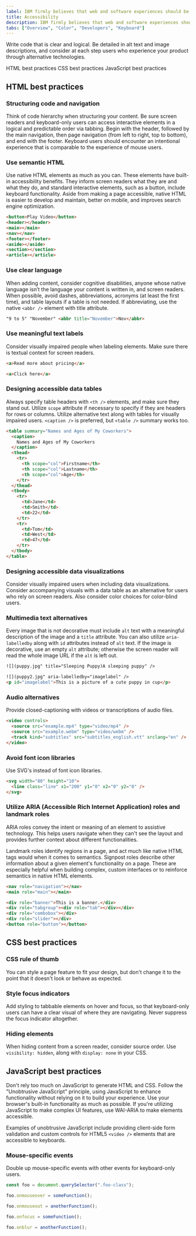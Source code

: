 ```yaml
---
label: IBM firmly believes that web and software experiences should be accessible for everyone, regardless of abilities or impairments.
title: Accessibility
description: IBM firmly believes that web and software experiences should be accessible for everyone. Carbon is committed to following best practices when it comes to accessibility.
tabs: ["Overview", "Color", "Developers", "Keyboard"]
---
```


<PageDescription>

Write code that is clear and logical. Be detailed in alt text and image descriptions, and consider at each step users who experience your product through alternative technologies.

</PageDescription>

<AnchorLinks>

<AnchorLink>HTML best practices</AnchorLink>
<AnchorLink>CSS best practices</AnchorLink>
<AnchorLink>JavaScript best practices</AnchorLink>

</AnchorLinks>

## HTML best practices

### Structuring code and navigation

Think of code hierarchy when structuring your content. Be sure screen readers and keyboard-only users can access interactive elements in a logical and predictable order via tabbing. Begin with the header, followed by the main navigation, then page navigation (from left to right, top to bottom), and end with the footer. Keyboard users should encounter an intentional experience that is comparable to the experience of mouse users.

### Use semantic HTML

Use native HTML elements as much as you can. These elements have built-in accessibility benefits. They inform screen readers what they are and what they do, and standard interactive elements, such as a button, include keyboard functionality. Aside from making a page accessible, native HTML is easier to develop and maintain, better on mobile, and improves search engine optimization.

```html
<button>Play Video</button>
<header></header>
<main></main>
<nav></nav>
<footer></footer>
<aside></aside>
<section></section>
<article></article>
```

### Use clear language

When adding content, consider cognitive disabilities, anyone whose native language isn’t the language your content is written in, and screen readers. When possible, avoid dashes, abbreviations, acronyms (at least the first time), and table layouts if a table is not needed. If abbreviating, use the native `<abbr />` element with title attribute.

```html
"9 to 5" "November" <abbr title="November">Nov</abbr>
```

### Use meaningful text labels

Consider visually impaired people when labeling elements. Make sure there is textual context for screen readers.

<Title>Correct</Title>

```html
<a>Read more about pricing</a>
```

<Title>Incorrect</Title>

```html
<a>Click here</a>
```

### Designing accessible data tables

Always specify table headers with `<th />` elements, and make sure they stand out. Utilize `scope` attribute if necessary to specify if they are headers for rows or columns. Utilize alternative text along with tables for visually impaired users. `<caption />` is preferred, but `<table />` summary works too.

```html
<table summary="Names and Ages of My Coworkers">
  <caption>
    Names and Ages of My Coworkers
  </caption>
  <thead>
    <tr>
      <th scope="col">Firstname</th>
      <th scope="col">Lastname</th>
      <th scope="col">Age</th>
    </tr>
  </thead>
  <tbody>
    <tr>
      <td>Jane</td>
      <td>Smith</td>
      <td>22</td>
    </tr>
    <tr>
      <td>Tom</td>
      <td>West</td>
      <td>47</td>
    </tr>
  </tbody>
</table>
```

### Designing accessible data visualizations

Consider visually impaired users when including data visualizations. Consider accompanying visuals with a data table as an alternative for users who rely on screen readers. Also consider color choices for color-blind users.

### Multimedia text alternatives

Every image that is not decorative must include `alt` text with a meaningful description of the image and a `title` attribute. You can also utilize `aria-labelledby` along with `id` attributes instead of `alt` text. If the image is decorative, use an empty `alt` attribute; otherwise the screen reader will read the whole image URL if the `alt` is left out.

<Title>This example is too vague</Title>

```html
![](puppy.jpg" title="Sleeping Puppy)A sleeping puppy" />
```

<Title>Be detailed and succinct</Title>

```html
![](puppy2.jpg" aria-labelledby="imagelabel" />
<p id="imagelabel">This is a picture of a cute puppy in cup</p>
```

### Audio alternatives

Provide closed-captioning with videos or transcriptions of audio files.

```html
<video controls>
  <source src="example.mp4" type="video/mp4" />
  <source src="example.webm" type="video/webm" />
  <track kind="subtitles" src="subtitles_english.vtt" srclang="en" />
</video>
```

### Avoid font icon libraries

Use SVG's instead of font icon libraries.

```html
<svg width="80" height="10">
  <line class="line" x1="200" y1="0" x2="0" y2="0" />
</svg>
```

### Utilize ARIA (Accessible Rich Internet Application) roles and landmark roles

ARIA roles convey the intent or meaning of an element to assistive technology. This helps users navigate when they can't see the layout and provides further context about different functionalities.

Landmark roles identify regions in a page, and act much like native HTML tags would when it comes to semantics. Signpost roles describe other information about a given element's functionality on a page. These are especially helpful when building complex, custom interfaces or to reinforce semantics in native HTML elements.

<Title>Landmark roles</Title>

```html
<nav role="navigation"></nav>
<main role="main"></main>
```

<Title>Signpost roles</Title>

```html
<div role="banner">This is a banner.</div>
<div role="tabgroup"><div role="tab"></div></div>
<div role="combobox"></div>
<div role="slider"></div>
<button role="button"></button>
```

## CSS best practices

### CSS rule of thumb

You can style a page feature to fit your design, but don't change it to the point that it doesn't look or behave as expected.

### Style focus indicators

Add styling to tabbable elements on hover and focus, so that keyboard-only users can have a clear visual of where they are navigating. Never suppress the focus indicator altogether.

### Hiding elements

When hiding content from a screen reader, consider source order. Use `visibility: hidden`, along with `display: none` in your CSS.

## JavaScript best practices

Don't rely too much on JavaScript to generate HTML and CSS. Follow the "Unobtrusive JavaScript" principle, using JavaScript to enhance functionality without relying on it to build your experience. Use your browser's built-in functionality as much as possible. If you're utilizing JavaScript to make complex UI features, use WAI-ARIA to make elements accessible.

Examples of unobtrusive JavaScript include providing client-side form validation and custom controls for HTML5 `<video />` elements that are accessible to keyboards.

### Mouse-specific events

Double up mouse-specific events with other events for keyboard-only users.

```javascript
const foo = document.querySelector(".foo-class");

foo.onmouseover = someFunction();

foo.onmouseout = anotherFunction();

foo.onfocus = someFunction();

foo.onblur = anotherFunction();
```
